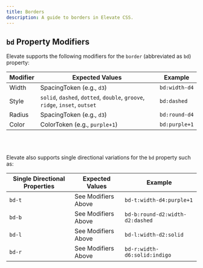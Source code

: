 ```yaml
---
title: Borders
description: A guide to borders in Elevate CSS.
---
```


## `bd` Property Modifiers

Elevate supports the following modifiers for the `border` (abbreviated as `bd`) property:

| **Modifier**   | **Expected Values**                                                | **Example** |
|---------------------|-----------------------------------------------------------|------------|
| Width         |  SpacingToken (e.g., `d3`)      | `bd:width-d4` |
| Style       | `solid`, `dashed`, `dotted`, `double`, `groove`, `ridge`, `inset`, `outset`                        | `bd:dashed` |
| Radius       |   SpacingToken (e.g., `d3`)   | `bd:round-d4` |
| Color       |   ColorToken (e.g., `purple+1`)   | `bd:purple+1` |

<br/>
<br/>

Elevate also supports single directional variations for the `bd` property such as: 

| **Single Directional Properties**         | **Expected Values**                | **Example** |
|---------------------------|---------------------------|-------------|
| `bd-t`  | See Modifiers Above  | `bd-t:width-d4:purple+1` |
| `bd-b`   | See Modifiers Above  | `bd-b:round-d2:width-d2:dashed` |
| `bd-l`   | See Modifiers Above  | `bd-l:width-d2:solid` |
| `bd-r`  | See Modifiers Above  | `bd-r:width-d6:solid:indigo` |
